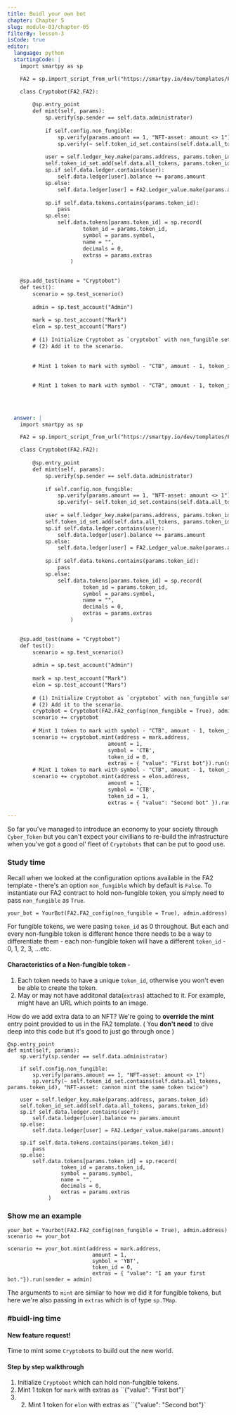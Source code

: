 ```yaml
---
title: Buidl your own bot
chapter: Chapter 5
slug: module-03/chapter-05
filterBy: lesson-3
isCode: true
editor:
  language: python
  startingCode: |
    import smartpy as sp

    FA2 = sp.import_script_from_url("https://smartpy.io/dev/templates/FA2.py")

    class Cryptobot(FA2.FA2):
        
        @sp.entry_point
        def mint(self, params):
            sp.verify(sp.sender == self.data.administrator)
            
            if self.config.non_fungible:
                sp.verify(params.amount == 1, "NFT-asset: amount <> 1")
                sp.verify(~ self.token_id_set.contains(self.data.all_tokens, params.token_id), "NFT-asset: cannon mint the same token twice")
            
            user = self.ledger_key.make(params.address, params.token_id)
            self.token_id_set.add(self.data.all_tokens, params.token_id)
            sp.if self.data.ledger.contains(user):
                self.data.ledger[user].balance += params.amount
            sp.else:
                self.data.ledger[user] = FA2.Ledger_value.make(params.amount)
            
            sp.if self.data.tokens.contains(params.token_id):
                pass
            sp.else:
                self.data.tokens[params.token_id] = sp.record(
                        token_id = params.token_id,
                        symbol = params.symbol,
                        name = "", 
                        decimals = 0,
                        extras = params.extras
                    )
                

    @sp.add_test(name = "Cryptobot")
    def test():
        scenario = sp.test_scenario()
        
        admin = sp.test_account("Admin")
        
        mark = sp.test_account("Mark")
        elon = sp.test_account("Mars")
        
        # (1) Initialize Cryptobot as `cryptobot` with non_fungible set to True.
        # (2) Add it to the scenario.
        
        
        # Mint 1 token to mark with symbol - "CTB", amount - 1, token_id - 0 and extras - {"value": "First bot"}
        
        
        # Mint 1 token to mark with symbol - "CTB", amount - 1, token_id - 1 and extras - {"value": "Second bot"}                           
        
        
        

  answer: |  
    import smartpy as sp

    FA2 = sp.import_script_from_url("https://smartpy.io/dev/templates/FA2.py")

    class Cryptobot(FA2.FA2):
        
        @sp.entry_point
        def mint(self, params):
            sp.verify(sp.sender == self.data.administrator)
            
            if self.config.non_fungible:
                sp.verify(params.amount == 1, "NFT-asset: amount <> 1")
                sp.verify(~ self.token_id_set.contains(self.data.all_tokens, params.token_id), "NFT-asset: cannon mint the same token twice")
            
            user = self.ledger_key.make(params.address, params.token_id)
            self.token_id_set.add(self.data.all_tokens, params.token_id)
            sp.if self.data.ledger.contains(user):
                self.data.ledger[user].balance += params.amount
            sp.else:
                self.data.ledger[user] = FA2.Ledger_value.make(params.amount)
            
            sp.if self.data.tokens.contains(params.token_id):
                pass
            sp.else:
                self.data.tokens[params.token_id] = sp.record(
                        token_id = params.token_id,
                        symbol = params.symbol,
                        name = "", 
                        decimals = 0,
                        extras = params.extras
                    )
                

    @sp.add_test(name = "Cryptobot")
    def test():
        scenario = sp.test_scenario()
        
        admin = sp.test_account("Admin")
        
        mark = sp.test_account("Mark")
        elon = sp.test_account("Mars")
        
        # (1) Initialize Cryptobot as `cryptobot` with non_fungible set to True.
        # (2) Add it to the scenario.
        cryptobot = Cryptobot(FA2.FA2_config(non_fungible = True), admin.address)
        scenario += cryptobot
        
        # Mint 1 token to mark with symbol - "CTB", amount - 1, token_id - 0 and extras - {"value": "First bot"}
        scenario += cryptobot.mint(address = mark.address, 
                                amount = 1,
                                symbol = 'CTB',
                                token_id = 0,
                                extras = { "value": "First bot"}).run(sender = admin)
        # Mint 1 token to mark with symbol - "CTB", amount - 1, token_id - 1 and extras - {"value": "Second bot"}                           
        scenario += cryptobot.mint(address = elon.address,
                                amount = 1,
                                symbol = 'CTB',
                                token_id = 1,
                                extras = { "value": "Second bot" }).run(sender = admin)
        
---
```


So far you've managed to introduce an economy to your society through `Cyber_Token` but you can't expect your civillians to re-build the infrastructure when you've got a good ol' fleet of `Cryptobots` that can be put to good use.

### Study time
Recall when we looked at the configuration options available in the FA2 template - there's an option `non_fungible` which by default is `False`. 
To instantiate our FA2 contract to hold non-fungible token, you simply need to pass `non_fungible` as `True`.
```python=
your_bot = YourBot(FA2.FA2_config(non_fungible = True), admin.address)
```

For fungible tokens, we were pasing `token_id` as 0 throughout.
But each and every non-fungible token is different hence there needs to be a way to differentiate them - each non-fungible token will have a different `token_id` - 0, 1, 2, 3, ...etc.

#### Characteristics of a Non-fungible token - 
1. Each token needs to have a unique `token_id`, otherwise you won't even be able to create the token.
2. May or may not have additonal data(`extras`) attached to it. For example, might have an URL which points to an image.

How do we add extra data to an NFT?
We're going to **override the mint** entry point provided to us in the FA2 template.
( You **don't need** to dive deep into this code but it's good to just go through once )
```python=
@sp.entry_point
def mint(self, params):
    sp.verify(sp.sender == self.data.administrator)

    if self.config.non_fungible:
        sp.verify(params.amount == 1, "NFT-asset: amount <> 1")
        sp.verify(~ self.token_id_set.contains(self.data.all_tokens, params.token_id), "NFT-asset: cannon mint the same token twice")

    user = self.ledger_key.make(params.address, params.token_id)
    self.token_id_set.add(self.data.all_tokens, params.token_id)
    sp.if self.data.ledger.contains(user):
        self.data.ledger[user].balance += params.amount
    sp.else:
        self.data.ledger[user] = FA2.Ledger_value.make(params.amount)

    sp.if self.data.tokens.contains(params.token_id):
        pass
    sp.else:
        self.data.tokens[params.token_id] = sp.record(
                 token_id = params.token_id,
                 symbol = params.symbol,
                 name = "",
                 decimals = 0,
                 extras = params.extras
             )
```

### Show me an example
```python=
your_bot = Yourbot(FA2.FA2_config(non_fungible = True), admin.address)
scenario += your_bot

scenario += your_bot.mint(address = mark.address, 
                           amount = 1,
                           symbol = 'YBT',
                           token_id = 0,
                           extras = { "value": "I am your first bot."}).run(sender = admin)

```
The arguments to `mint` are similar to how we did it for fungible tokens, but here we're also passing in `extras` which is of type `sp.TMap`.

### #buidl-ing time
 
#### New feature request!
Time to mint some `Cryptobot`s to build out the new world.

#### Step by step walkthrough
1. Initialize `Cryptobot` which can hold non-fungible tokens.
2. Mint 1 token for `mark` with extras as ``{"value": "First bot"}`
3. 2. Mint 1 token for `elon` with extras as ``{"value": "Second bot"}`